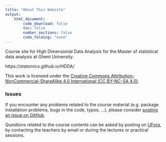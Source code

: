 ```yaml
---
title: "About This Website"
output:
    html_document:
        code_download: false
        toc: false
        number_sections: false
        code_folding: "none"
---
```


Course site for High Dimensional Data Analysis for the Master of statistical
data analysis at Ghent University.

https://statomics.github.io/HDDA/

This work is licensed under the
[Creative Commons Attribution-NonCommercial-ShareAlike 4.0 International (CC BY-NC-SA 4.0)](https://creativecommons.org/licenses/by-nc-sa/4.0).

### Issues

If you encounter any problems related to the course material (e.g. package
installation problems, bugs in the code, typos, ...), please consider [posting
an issue on GitHub](https://github.com/statOmics/HDDA/issues).

Questions related to the course contents can be asked by posting on
[UFora](https://ufora.ugent.be/d2l/home/444226),
by contacting the teachers by email or during the lectures or practical
sessions.

